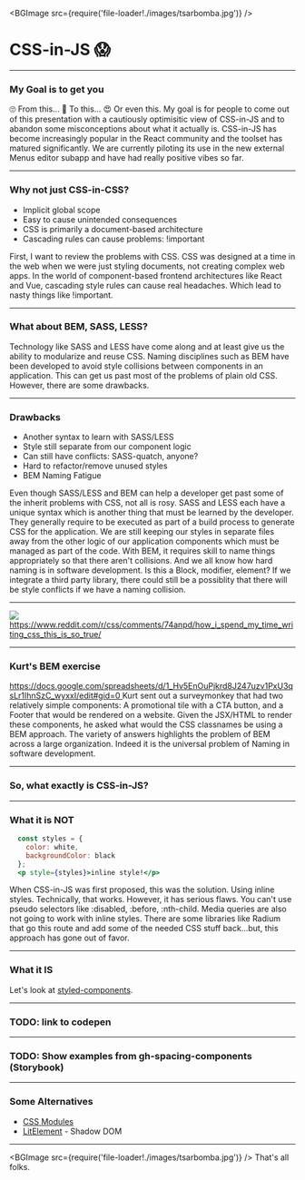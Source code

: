 

<BGImage src={require('file-loader!./images/tsarbomba.jpg')} />

# CSS-in-JS  😱

---

### My Goal is to get you
<Flex>
  <Stack x={100}>
    <Stack y={2}>
      <Box fontSize={100}>🙄</Box>
    </Stack>
    <Box>
      From this...
    </Box>
  </Stack>

  <Stack x={100}>
    <Stack y={2}>
      <Box fontSize={100}>🤔</Box>
    </Stack>
    <Box>
      To this...
    </Box>
  </Stack>

  <Box>
    <Stack y={2}>
      <Box fontSize={100}>😍</Box>
    </Stack>
    <Box>
      Or even this.
    </Box>
  </Box>
</Flex>

<Notes>
  My goal is for people to come out of this presentation with a cautiously optimisitic view of CSS-in-JS and to abandon some misconceptions about what it actually is.
  CSS-in-JS has become increasingly popular in the React community and the toolset has matured significantly.
  We are currently piloting its use in the new external Menus editor subapp and have had really positive vibes so far. 
</Notes>

---

### Why not just CSS-in-CSS?

<ul>
<Appear>
  <li>Implicit global scope</li>
  <li>Easy to cause unintended consequences</li>
  <li>CSS is primarily a document-based architecture</li>
  <li>Cascading rules can cause problems: !important</li>
</Appear>
</ul>

<Notes>
  First, I want to review the problems with CSS.
  CSS was designed at a time in the web when we were just styling documents, not creating complex web apps.
  In the world of component-based frontend architectures like React and Vue, cascading style rules can cause real headaches.
  Which lead to nasty things like !important.
</Notes> 

--- 

### What about BEM, SASS, LESS?

<Notes>
  Technology like SASS and LESS have come along and at least give us the ability to modularize and reuse CSS.  
  Naming disciplines such as BEM have been developed to avoid style collisions between components in an application.
  This can get us past most of the problems of plain old CSS.
  However, there are some drawbacks.
</Notes>

---

### Drawbacks

<ul>
<Appear>
  <li>Another syntax to learn with SASS/LESS</li>
  <li>Style still separate from our component logic</li>
  <li>Can still have conflicts: SASS-quatch, anyone?</li>
  <li>Hard to refactor/remove unused styles</li>
  <li>BEM Naming Fatigue</li>
</Appear>
</ul>

<Notes>
  Even though SASS/LESS and BEM can help a developer get past some of the inherit problems with CSS, not all is rosy.
  SASS and LESS each have a unique syntax which is another thing that must be learned by the developer.  They generally
  require to be executed as part of a build process to generate CSS for the application.  We are still keeping our styles
  in separate files away from the other logic of our application components which must be managed as part of the code.
  With BEM, it requires skill to name things appropriately so that there aren't collisions.  And we all know how hard
  naming is in software development.  Is this a Block, modifier, element?  If we integrate a third party library, there could
  still be a possiblity that there will be style conflicts if we have a naming collision.
</Notes>

---

<Flex justifyContent="center">
  <Box>
    <Image style={{ width: '800px', height: '600px', backgroundSize: 'contain'}} src={require('file-loader!./images/how-i-spend-time-writing-css.jpg')} />
  </Box>
</Flex>

<Box mt={50} fontSize={12}>
  <Flex justifyContent="center">
    <Box>
      <a target="_blank" href="https://www.reddit.com/r/css/comments/74anpd/how_i_spend_my_time_writing_css_this_is_so_true/">
        https://www.reddit.com/r/css/comments/74anpd/how_i_spend_my_time_writing_css_this_is_so_true/
      </a>
    </Box>
  </Flex>
</Box>

---

### Kurt's BEM exercise

<Box mt={50} fontSize={18}>
  <Flex justifyContent="center">
    <Box>
      <a target="_blank" href="https://docs.google.com/spreadsheets/d/1_Hv5EnOuPjkrd8J247uzv1PxU3qsLr1IhnSzC_wyxxI/edit#gid=0">
        https://docs.google.com/spreadsheets/d/1_Hv5EnOuPjkrd8J247uzv1PxU3qsLr1IhnSzC_wyxxI/edit#gid=0
      </a>
    </Box>
  </Flex>
</Box>

<Notes>
  Kurt sent out a surveymonkey that had two relatively simple components: A promotional tile with a CTA button, and a Footer
  that would be rendered on a website.
  Given the JSX/HTML to render these components, he asked what would the CSS classnames be using a BEM approach.
  The variety of answers highlights the problem of BEM across a large organization.  Indeed it is the universal problem of Naming in
  software development.
</Notes>

---

### So, what exactly is CSS-in-JS?

---

### What it is NOT

```jsx
  const styles = {
    color: white, 
    backgroundColor: black
  };
  <p style={styles}>inline style!</p>
```

<Notes>
  When CSS-in-JS was first proposed, this was the solution.  Using inline styles.  Technically, that works.
  However, it has serious flaws.  You can't use pseudo selectors like :disabled, :before, :nth-child.
  Media queries are also not going to work with inline styles.
  There are some libraries like Radium that go this route and add some of the needed CSS stuff back...but, this 
  approach has gone out of favor.
</Notes>

---

### What it IS

Let's look at [styled-components](https://www.styled-components.com/).

---

### TODO: link to codepen

---

### TODO: Show examples from gh-spacing-components (Storybook)

---

### Some Alternatives
* [CSS Modules](https://glenmaddern.com/articles/css-modules)
* [LitElement](https://lit-element.polymer-project.org/) - Shadow DOM

---

<BGImage src={require('file-loader!./images/tsarbomba.jpg')} />
That's all folks.
